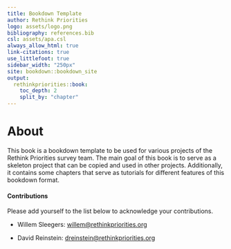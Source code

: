 ```yaml
---
title: Bookdown Template
author: Rethink Priorities
logo: assets/logo.png
bibliography: references.bib
csl: assets/apa.csl
always_allow_html: true
link-citations: true
use_littlefoot: true
sidebar_width: "250px"
site: bookdown::bookdown_site
output: 
  rethinkpriorities::book:
    toc_depth: 2
    split_by: "chapter"
---
```


# About {.unnumbered}

This book is a bookdown template to be used for various projects of the Rethink Priorities survey team. The main goal of this book is to serve as a skeleton project that can be copied and used in other projects. Additionally, it contains some chapters that serve as tutorials for different features of this bookdown format.

#### Contributions {.unnumbered}

Please add yourself to the list below to acknowledge your contributions.

-   Willem Sleegers: [willem\@rethinkpriorities.org](mailto:willem@rethinkpriorities.org)

-   David Reinstein: [dreinstein\@rethinkpriorities.org](mailto:dreinstein@rethinkpriorities.org)
